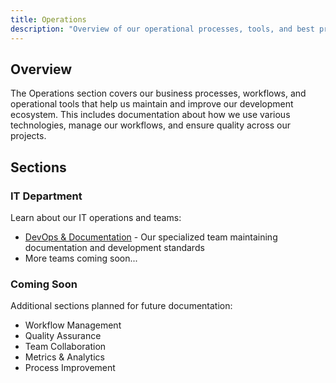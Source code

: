 ```yaml
---
title: Operations
description: "Overview of our operational processes, tools, and best practices"
---
```


## Overview

The Operations section covers our business processes, workflows, and operational tools that help us maintain and improve our development ecosystem. This includes documentation about how we use various technologies, manage our workflows, and ensure quality across our projects.

## Sections

### IT Department

Learn about our IT operations and teams:

- [DevOps & Documentation](/ops/it-department/devops) - Our specialized team maintaining documentation and development standards
- More teams coming soon...

### Coming Soon

Additional sections planned for future documentation:

- Workflow Management
- Quality Assurance
- Team Collaboration
- Metrics & Analytics
- Process Improvement 